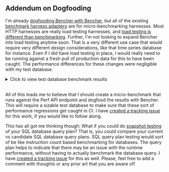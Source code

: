 
## Addendum on Dogfooding

I'm already [dogfooding Bencher with Bencher][bencher perf],
but all of the existing [benchmark harness adapters][adapters] are for micro-benchmarking harnesses.
Most HTTP harnesses are really load testing harnesses,
and [load testing is different than benchmarking][continuous benchmarking load testing].
Further, I'm not looking to expand Bencher into load testing anytime soon.
That is a very different use case that would require very different design considerations,
like that time series database for instance.
Even if I did have load testing in place,
I would really need to be running against a fresh pull of production data for this to have been caught.
The performance differences for these changes were negligible with my test database.

<details>
    <summary>Click to view test database benchmark results</summary>
    <br />

    Before:

    <QueryTimeBefore />

    After indexes and materialized view:

    <QueryTimeAfter />
</details>

<br />

All of this leads me to believe that I should create a micro-benchmark
that runs against the Perf API endpoint and dogfood the results with Bencher.
This will require a sizable test database
to make sure that these sort of performance regressions get caught in CI.
I have [created a tracking issue][github issue 367] for this work, if you would like to follow along.

This has all got me thinking though:
What if you could do [snapshot testing][snapshot testing] of your SQL database query plan?
That is, you could compare your current vs candidate SQL database query plans.
SQL query plan testing would sort of be like instruction count based benchmarking for databases.
The query plan helps to indicate that there may be an issue with the runtime performance,
without having to actually benchmark the database query.
I have [created a tracking issue][github issue 368] for this as well.
Please, feel free to add a comment with thoughts or any prior art that you are aware of!

[github issue 367]: https://github.com/bencherdev/bencher/issues/367
[github issue 368]: https://github.com/bencherdev/bencher/issues/368

[bencher perf]: /perf/bencher
[adapters]: /docs/explanation/adapters/
[continuous benchmarking load testing]: /docs/explanation/continuous-benchmarking/#continuous-benchmarking-vs-continuous-load-testing
[snapshot testing]: https://en.wikipedia.org/wiki/Software_testing#Output_comparison_testing

